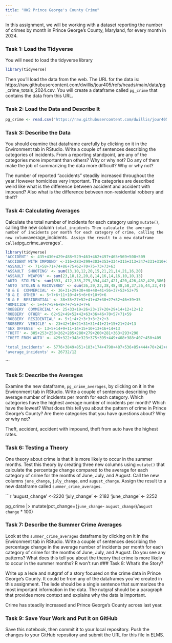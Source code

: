 ```yaml
---
title: "HW2 Prince George's County Crime"
---
```


In this assignment, we will be working with a dataset reporting the number of crimes by month in Prince George's County, Maryland, for every month in 2024. 

### Task 1: Load the Tidyverse

You will need to load the tidyverse library

```r
library(tidyverse)
```

Then you'll load the data from the web. The URL for the data is: https://raw.githubusercontent.com/dwillis/jour405/refs/heads/main/data/pg_crime_totals_2024.csv. You will create a dataframe called `pg_crime` that contains the data from this URL.

### Task 2: Load the Data and Describe It

```r
pg_crime <- read.csv("https://raw.githubusercontent.com/dwillis/jour405/refs/heads/main/data/pg_crime_totals_2024.csv")
```
### Task 3: Describe the Data

You should examine that dataframe carefully by clicking on it in the Environment tab in RStudio. Write a couple of sentences describing the categories of incidents. From a reporting standpoint, are any of the categories more important than others? Why or why not? Do any of them make the job of summarizing the data more difficult? Why or why not?

The number of reported "accidents" steadily increased throughout the year.However homicides very important. The categories are described weird like what is the difference between accident and accident with impound? Also what is the difference between non-residential robbery and theft? 

### Task 4: Calculating Averages

Calculate the total number of incidents for each category using `mutate()`, calling the new column `total_incidents Then calculate the average number of incidents per month for each category of crime, calling the new column `average_incidents`. Assign the result to a new dataframe called `pg_crime_averages`.

```r
library(tidyverse)
'ACCIDENT' <- 435+430+429+488+529+463+462+497+465+569+500+509
'ACCIDENT WITH IMPOUND' <-316+283+299+303+353+334+315+313+347+331+310+345
'ASSAULT' <- 71+58+71+74+86+75+62+70+75+73+73+63
'ASSAULT  SHOOTING' <- sum(13,10,12,20,15,21,21,14,21,16,20)
'ASSAULT  WEAPON' <- sum(23,18,12,20,8,14,16,14,16,10,10,13)
'AUTO  STOLEN'<- sum(393, 412,335,279,394,442,421,420,426,462,420,386)
'AUTO  STOLEN & RECOVERED' <- sum(36,39,23,38,48,48,58,37,36,44,33,47)
'B & E  COMMERCIAL' <- 36+31+29+30+48+48+41+56+37+53+52+75
'B & E  OTHER' <- 5+7+6+11+10+4+5+6+6+10+9+6
'B & E  RESIDENTIAL' <- 38+35+27+52+41+42+30+27+32+46+39+35
'HOMICIDE' <- 5+4+7+5+6+8+7+7+5+3+7+6
'ROBBERY  COMMERCIAL' <- 25+33+19+26+23+17+20+29+14+12+12+12
'ROBBERY  OTHER' <- 62+52+49+52+42+63+36+46+70+57+71+59
'ROBBERY  RESIDENTIAL' <- 5+1+4+2+3+3+3+2+2+3
'ROBBERY  VEHICLE' <- 23+42+16+21+31+31+41+21+15+21+24+13
'SEX OFFENSE' <- 13+5+14+9+11+14+15+10+13+16+14+13
'THEFT' <- 305+253+258+262+285+280+279+260+281+363+293+290
'THEFT FROM AUTO' <- 429+322+348+323+375+395+449+408+388+407+450+409

'total_incidents' <- 5776+3849+851+183+174+4790+487+536+85+444+70+242+659+28+299+147+3409+4703
'average_incidents' <- 26732/12
```

```



### Task 5: Describe the Averages

Examine the new dataframe, `pg_crime_averages`, by clicking on it in the Environment tab in RStudio. Write a couple of sentences describing the average number of incidents per month for each category. Which categories have the highest average number of incidents per month? Which have the lowest? What does this tell you about the pattern of crime in Prince George's County? Are there categories that you have questions about? Why or why not?

Theft, accident, accident with impound, theft from auto have the highest rates. 


### Task 6: Testing a Theory

One theory about crime is that it is more likely to occur in the summer months. Test this theory by creating three new columns using `mutate()` that calculate the percentage change compared to the average for each category of crime for the months of June, July, and August. Call the new columns `june_change`, `july_change`, and `august_change`. Assign the result to a new dataframe called `summer_crime_averages`.

```r
'august_change' <-2220
'july_change' <- 2182
'june_change' <- 2252

pg_crime |> mutate(pct_change=(`june_change`- `august_change`)/`august change` * 100)



### Task 7: Describe the Summer Crime Averages

Look at the `summer_crime_averages` dataframe by clicking on it in the Environment tab in RStudio. Write a couple of sentences describing the percentage change in the average number of incidents per month for each category of crime for the months of June, July, and August. Do you see any patterns? What does this tell you about the theory that crime is more likely to occur in the summer months?
R won't run
### Task 8: What's the Story?

Write up a lede and nutgraf of a story focused on the crime data in Prince George's County. It could be from any of the dataframes you've created in this assignment. The lede should be a single sentence that summarizes the most important information in the data. The nutgraf should be a paragraph that provides more context and explains why the data is important.

Crime has steadily increased and Prince George's County across last year. 

### Task 9: Save Your Work and Put it on GitHub

Save this notebook, then commit it to your local repository. Push the changes to your GitHub repository and submit the URL for this file in ELMS.
